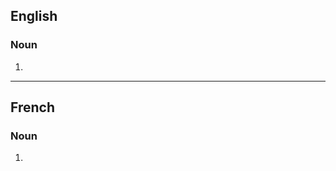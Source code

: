 ==English==

===Noun===
{{head|en|noun form}}

# {{plural of|en|scarification}}

----

==French==

===Noun===
{{head|fr|noun plural form|g=f}}

# {{plural of|fr|scarification}}